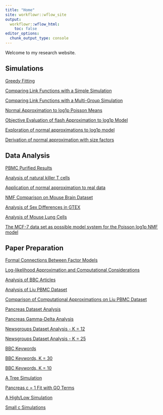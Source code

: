 ```yaml
---
title: "Home"
site: workflowr::wflow_site
output:
  workflowr::wflow_html:
    toc: false
editor_options:
  chunk_output_type: console
---
```


Welcome to my research website.

## Simulations

[Greedy Fitting](greedy_init.html)

[Comparing Link Functions with a Simple Simulation](link_simulations.html)

[Comparing Link Functions with a Multi-Group Simulation](link_simulations2.html)

[Normal Approximation to log1p Poisson Means](ebnm.html)

[Objective Evaluation of flash Approximation to log1p Model](new_log1p_approx_testing.html)

[Exploration of normal approximations to log1p model](log1p_explorations.html)

[Derivation of normal approximation with size factors](size_factor_derivation.html)

## Data Analysis

[PBMC Purified Results](pbmc_purified_results.html)

[Analysis of natural killer T cells](nkt_analysis.html)

[Application of normal approximation to real data](flash_approx.html)

[NMF Comparison on Mouse Brain Dataset](mouse_brain_stim.html)

[Analysis of Sex Differences in GTEX](gtex_sex_diff.html)

[Analysis of Mouse Lung Cells](mouse_lung.html)

[The MCF-7 data set as possible model system for the Poisson log1p NMF model](mcf7.html)

## Paper Preparation

[Formal Connections Between Factor Models](model_connections.html)

[Log-likelihood Approximation and Computational Considerations](computational_complexity_analysis.html)

[Analysis of BBC Articles](bbc.html)

[Analysis of Liu PBMC Dataset](liu_pbmc.html)

[Comparison of Computational Approximations on Liu PBMC Dataset](liu_pbmc_approx_eval.html)

[Pancreas Dataset Analysis](pancreas.html)

[Pancreas Gamma-Delta Analysis](pancreas_gamma_delta.html)

[Newsgroups Dataset Analysis - K = 12](newsgroup.html)

[Newsgroups Dataset Analysis - K = 25](newsgroups25.html)

[BBC Keywords](bbc2.html)

[BBC Keywords, K = 30](bbc3.html)

[BBC Keywords, K = 10](bbc4.html)

[A Tree Simulation](tree_sim.html)

[Pancreas c = 1 Fit with GO Terms](pancreas_go.html)

[A High/Low Simulation](high_low_experiment.html)

[Small c Simulations](low_counts.html)

